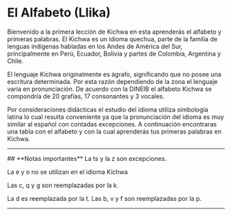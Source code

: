 
# **El Alfabeto (Llika)**
 
Bienvenido a la primera lección de Kichwa en esta aprenderás el alfabeto y primeras palabras. 
El Kichwa es un idioma quechua, parte de la familia de lenguas indígenas habladas en los Andes de América 
del Sur, principalmente en Perú, Ecuador, Bolivia y partes de Colombia, Argentina y Chile. 

El lenguaje Kichwa originalmente es ágrafo, significando que no posee una escritura determinada. 
Por esta razón dependiendo de la zona el lenguaje varía en pronunciación. De acuerdo con la DINEIB
el alfabeto Kichwa se compondría de 20 grafías, 17 consonantes y 3 vocales. 

Por consideraciones didácticas el estudio del idioma utiliza simbología latina lo cual resulta 
conveniente ya que la pronunciación del idioma es muy similar al español con contadas excepciones. 
A continuación encontraras una tabla con el alfabeto y con la cual aprenderás tus primeras palabras en 
Kichwa.

<ImageFlipContainer lecture="alphabet" />
<hr />
## **Notas importantes**
<ComicSpeechBubble text="" character = "humuFeliz"  alignment="right">
La ts y la z son excepciones. 

La e y o no se utilizan en el idioma Kichwa 

Las c, q y g son reemplazadas por la k. 

La d es reemplazada por la t. 
Las b, v y f son reemplazadas por la p.
</ComicSpeechBubble>
<hr />
<Quiz lecture="alphabet" />